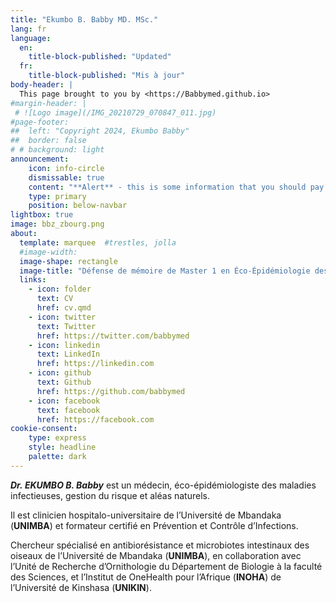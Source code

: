 ```yaml
---
title: "Ekumbo B. Babby MD. MSc."
lang: fr 
language:
  en:
    title-block-published: "Updated"
  fr:
    title-block-published: "Mis à jour"
body-header: | 
  This page brought to you by <https://Babbymed.github.io>
#margin-header: |
 # ![Logo image](/IMG_20210729_070847_011.jpg)
#page-footer:
##  left: "Copyright 2024, Ekumbo Babby" 
##  border: false
# # background: light
announcement: 
    icon: info-circle
    dismissable: true
    content: "**Alert** - this is some information that you should pay attention to"
    type: primary
    position: below-navbar
lightbox: true
image: bbz_zbourg.png
about:
  template: marquee  #trestles, jolla
  #image-width: 
  image-shape: rectangle
  image-title: "Défense de mémoire de Master 1 en Éco-Épidémiologie des maladies infectieuses gestion du risque et aléas naturels à l'INOHA, 2021"
  links:
    - icon: folder
      text: CV
      href: cv.qmd
    - icon: twitter
      text: Twitter
      href: https://twitter.com/babbymed
    - icon: linkedin
      text: LinkedIn
      href: https://linkedin.com
    - icon: github
      text: Github
      href: https://github.com/babbymed
    - icon: facebook
      text: facebook
      href: https://facebook.com
cookie-consent:
    type: express
    style: headline
    palette: dark
---
```


***Dr. EKUMBO B. Babby*** est un médecin, éco-épidémiologiste des maladies infectieuses, gestion du risque et aléas naturels.

Il est clinicien hospitalo-universitaire de l'Université de Mbandaka (**UNIMBA**) et formateur certifié en Prévention et Contrôle d’Infections.

Chercheur spécialisé en antibiorésistance et microbiotes intestinaux des oiseaux de l'Université de Mbandaka (**UNIMBA**), en collaboration avec l'Unité de Recherche d'Ornithologie du Département de Biologie à la faculté des Sciences, et l'Institut de OneHealth pour l’Afrique (**INOHA**) de l'Université de Kinshasa (**UNIKIN**).
